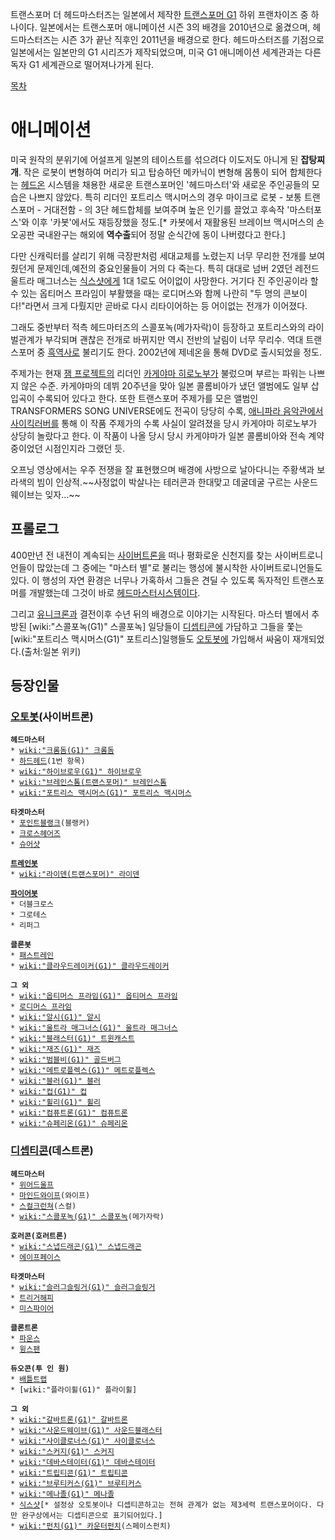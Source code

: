 트랜스포머 더 헤드마스터즈는 일본에서 제작한 [[트랜스포머 G1]] 하위 프랜차이즈 중 하나이다. 일본에서는 트랜스포머 애니메이션 시즌 3의 배경을 2010년으로 옮겼으며, 헤드마스터즈는 시즌 3가 끝난 직후인 2011년을 배경으로 한다. 헤드마스터즈를 기점으로 일본에서는 일본만의 G1 시리즈가 제작되었으며, 미국 G1 애니메이션 세계관과는 다른 독자 G1 세계관으로 떨어져나가게 된다.  


[[목차]]

= 애니메이션 =
미국 원작의 분위기에 어설프게 일본의 테이스트를 섞으려다 이도저도 아니게 된 '''잡탕찌개'''. 작은 로봇이 변형하여 머리가 되고 탑승하던 메카닉이 변형해 몸통이 되어 합체한다는 [[헤드온]] 시스템을 채용한 새로운 트랜스포머인 '헤드마스터'와 새로운 주인공들의 모습은 나쁘지 않았다. 특히 리더인 포트리스 맥시머스의 경우 마이크로 로봇 - 보통 트랜스포머 - 거대전함 - 의 3단 헤드합체를 보여주며 높은 인기를 끌었고 후속작 '마스터포스'와 이후 '카봇'에서도 재등장했을 정도.[* 카봇에서 재활용된 브레이브 맥시머스의 손오공판 국내완구는 해외에 '''역수출'''되어 정말 순식간에 동이 나버렸다고 한다.]

다만 신캐릭터를 살리기 위해 극장판처럼 세대교체를 노렸는지 너무 무리한 전개를 보여줬던게 문제인데,예전의 중요인물들이 거의 다 죽는다. 특히 대대로 넘버 2였던 레전드 울트라 매그너스는 [[식스샷]]에게 1대 1로도 어이없이 사망한다. 거기다 진 주인공이라 할 수 있는 옵티머스 프라임이 부활했을 때는 로디머스와 함께 나란히 "두 명의 콘보이다!"라면서 크게 다뤘지만 곧바로 다시 리타이어하는 등 어이없는 전개가 이어졌다.

그래도 중반부터 적측 헤드마터즈의 스콜포녹(메가자락)이 등장하고 포트리스와의 라이벌관계가 부각되며 괜찮은 전개로 바뀌지만 역시 전반의 날림이 너무 무리수. 역대 트랜스포머 중 [[흑역사]]로 불리기도 한다. 2002년에 제네온을 통해 DVD로 출시되었을 정도.

주제가는 현재 [[잼 프로젝트]]의 리더인 [[카게야마 히로노부]]가 불렀으며 부르는 파워는 나쁘지 않은 수준. 카게야마의 데뷔 20주년을 맞아 일본 콜롬비아가 냈던 앨범에도 일부 삽입곡이 수록되어 있다고 한다. 또한 트랜스포머 주제가를 모은 앨범인 TRANSFORMERS SONG UNIVERSE에도 전곡이 당당히 수록, [[애니파라 음악관]]에서 [[사이킥러버]]를 통해 이 작품 주제가의 수록 사실이 알려졌을 당시 카게야마 히로노부가 상당히 놀랐다고 한다. 이 작품이 나올 당시 당시 카게야마가 일본 콜롬비아와 전속 계약 중이었던 시점인지라 그랬던 듯.

오프닝 영상에서는 우주 전쟁을 잘 표현했으며 배경에 사방으로 날아다니는 주황색과 보라색의 빔이 인상적.~~사정없이 박살나는 테러콘과 한대맞고 데굴데굴 구르는 사운드웨이브는 잊자...~~
== 프롤로그 ==
400만년 전 내전이 계속되는 [[사이버트론]]을 떠나 평화로운 신천지를 찾는 사이버트로니언들이 많았는데 그 중에는 "마스터 별"로 불리는 행성에 불시착한 사이버트로니언들도 있다. 이 행성의 자연 환경은 너무나 가혹하서 그들은 견딜 수 있도록 독자적인 트랜스포머를 개발했는데 그것이 바로 [[헤드마스터]]시스템이다.

그리고 [[유니크론]]과 결전이후 수년 뒤의 배경으로 이야기는 시작된다. 마스터 별에서 추방된 [wiki:"스콜포녹(G1)" 스콜포녹] 일당들이  [[디셉티콘]]에 가담하고 그들을 쫓는 [wiki:"포트리스 맥시머스(G1)" 포트리스]일행들도 [[오토봇]]에 가입해서 싸움이 재개되었다.(출처:일본 위키)

== 등장인물 ==
=== [[오토봇]](사이버트론) ===
 '''헤드마스터'''
 * [[wiki:"크롬돔(G1)" 크롬돔]]
 * [[하드헤드]](1번 항목)
 * [[wiki:"하이브로우(G1)" 하이브로우]]
 * [[wiki:"브레인스톰(트랜스포머)" 브레인스톰]]
 * [[wiki:"포트리스 맥시머스(G1)" 포트리스 맥시머스]]

 '''타겟마스터'''
 * [[포인트블랭크]](블랭커)
 * [[크로스헤어즈]]
 * [[슈어샷]]

 '''[[트레인봇]]'''
 * [[wiki:"라이덴(트랜스포머)" 라이덴]]

 '''[[파이어봇]]'''
 * 더블크로스
 * 그로테스
 * 리퍼그

 '''클론봇'''
 * [[패스트레인]]
 * [[wiki:"클라우드레이커(G1)" 클라우드레이커]]

 '''그 외'''
 * [[wiki:"옵티머스 프라임(G1)" 옵티머스 프라임]]
 * [[로디머스 프라임]]
 * [[wiki:"알시(G1)" 알시]]
 * [[wiki:"울트라 매그너스(G1)" 울트라 매그너스]]
 * [[wiki:"블래스터(G1)" 트윈캐스트]]
 * [[wiki:"재즈(G1)" 재즈]]
 * [[wiki:"범블비(G1)" 골드버그]]
 * [[wiki:"메트로플렉스(G1)" 메트로플렉스]]
 * [[wiki:"블러(G1)" 블러]]
 * [[wiki:"컵(G1)" 컵]]
 * [[wiki:"휠리(G1)" 휠리]]
 * [[wiki:"컴퓨트론(G1)" 컴퓨트론]]
 * [[wiki:"슈페리온(G1)" 슈페리온]]

=== [[디셉티콘]](데스트론) ===
 '''헤드마스터'''
 * [[위어드울프]]
 * [[마인드와이프]](와이프)
 * [[스컬크런쳐]](스컬)
 * [[wiki:"스콜포녹(G1)" 스콜포녹]](메가자락)

 '''호러콘(호러트론)'''
 * [[wiki:"스냅드래곤(G1)" 스냅드래곤]]
 * [[에이프페이스]]

 '''타겟마스터'''
 * [[wiki:"슬러그슬링거(G1)" 슬러그슬링거]]
 * [[트리거해피]]
 * [[미스파이어]]

 '''클론트론'''
 * [[파운스]]
 * [[윙스팬]]

 '''듀오콘(투 인 원)'''
 * [[배틀트랩]]
 * [wiki:"플라이휠(G1)" 플라이휠]

 '''그 외'''
 * [[wiki:"갈바트론(G1)" 갈바트론]]
 * [[wiki:"사운드웨이브(G1)" 사운드블래스터]]
 * [[wiki:"사이클로너스(G1)" 사이클로너스]]
 * [[wiki:"스커지(G1)" 스커지]]
 * [[wiki:"데바스테이터(G1)" 데바스테이터]]
 * [[wiki:"트립티콘(G1)" 트립티콘]]
 * [[wiki:"브루티커스(G1)" 브루티커스]]
 * [[wiki:"메나졸(G1)" 메나졸]]
 * [[식스샷]][* 설정상 오토봇이나 디셉티콘하고는 전혀 관계가 없는 제3세력 트랜스포머이다. 다만 완구상에서는 디셉티콘으로 표기되어있다.]
 * [[wiki:"펀치(G1)" 카운터펀치]](스페이스펀치)

